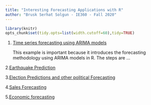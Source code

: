 ```yaml
---
title: "Interesting Forecasting Applications with R"
author: "Brusk Serhat Solgun - IE360 - Fall 2020"
---
```

```r
library(knitr)
opts_chunk$set(tidy.opts=list(width.cutoff=60),tidy=TRUE)
```

1. [Time series forecasting using ARIMA models](https://blogs.oracle.com/datascience/introduction-to-forecasting-with-arima-in-r)

    This example is important because it introduces the forecasting methodology using ARIMA models in R. The steps are ...

2.[Earthquake Prediction](https://www.kaggle.com/mahadevmm9/earthquake-prediction)

3.[Election Predictions and other political Forecasting]()

4.[Sales Forecasting]()

5.[Economic forecasting](https://rpubs.com/vincentjjc12/501657)